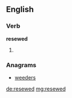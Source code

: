 ==English==

===Verb===
'''resewed'''

# {{past of|[[resew]]}}

===Anagrams===
* [[weeders#English|weeders]]

[[de:resewed]]
[[mg:resewed]]